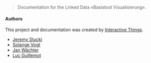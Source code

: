 > Documentation for the Linked Data «Basistool Visualisierung».

<ImageSpecimen src="./static/hero.png" plain/>

#### Authors

This project and documentation was created by [Interactive Things](https://www.interactivethings.com).

- [Jeremy Stucki](jeremy@interactivethings.com)
- [Solange Vogt](solange@interactivethings.com)
- [Jan Wächter](jan@interactivethings.com)
- [Luc Guillemot](luc@interactivethings.com)

